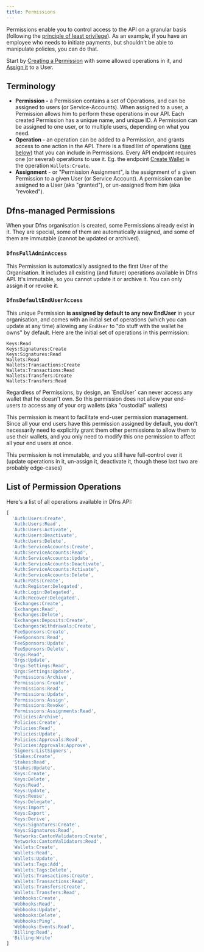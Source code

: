 ```yaml
---
title: Permissions
---
```


Permissions enable you to control access to the API on a granular basis (following the [principle of least privilege](https://en.wikipedia.org/wiki/Principle_of_least_privilege)). As an example, if you have an employee who needs to initiate payments, but shouldn't be able to manipulate policies, you can do that.

Start by [Creating a Permission](/api-reference/permissions/create-permission) with some allowed operations in it, and [Assign it](/api-reference/permissions/create-assignment) to a User.

## Terminology

* **Permission -** a Permission contains a set of Operations, and can be assigned to users (or Service-Accounts). When assigned to a user, a Permission allows him to perform these operations in our API. Each created Permission has a unique name, and unique ID. A Permission can be assigned to one user, or to multiple users, depending on what you need.
* **Operation -** an operation can be added to a Permission, and grants access to one action in the API. There is a fixed list of operations ([see below](#available-operations)) that you can include in Permissions. Every API endpoint requires one (or several) operations to use it. Eg. the endpoint [Create Wallet](/api-reference/wallets/create-wallet#required-permissions) is the operation `Wallets:Create`.
* **Assignment** - or "Permission Assignment", is the assignment of a given Permission to a given User (or Service Account). A permission can be assigned to a User (aka "granted"), or un-assigned from him (aka "revoked").

## Dfns-managed Permissions

When your Dfns organisation is created, some Permissions already exist in it. They are special, some of them are automatically assigned, and some of them are immutable (cannot be updated or archived).

### **`DfnsFullAdminAccess`**

This Permission is automatically assigned to the first User of the Organisation. It includes all existing (and future) operations available in Dfns API. It's immutable, so you cannot update it or archive it. You can only assign it or revoke it.

### **`DfnsDefaultEndUserAccess`**

This unique Permission **is assigned by default to any new EndUser** in your organisation, and comes with an initial set of operations (which you can update at any time) allowing any `EndUser` to "do stuff with the wallet he owns" by default. Here are the initial set of operations in this permission:

```
Keys:Read
Keys:Signatures:Create
Keys:Signatures:Read
Wallets:Read
Wallets:Transactions:Create
Wallets:Transactions:Read
Wallets:Transfers:Create
Wallets:Transfers:Read
```

<Note>
Regardless of Permissions, by design, an `EndUser` can never access any wallet that he doesn't own. So this permission does not allow your end-users to access any of your org wallets (aka "custodial" wallets)
</Note>

This permission is meant to facilitate end-user permission management. Since all your end users have this permission assigned by default, you don't necessarily need to explicitly grant them other permissions to allow them to use their wallets, and you only need to modify this one permission to affect all your end users at once.

This permission is not immutable, and you still have full-control over it (update operations in it, un-assign it, deactivate it, though these last two are probably edge-cases)

## List of Permission Operations

Here's a list of all operations available in Dfns API:

```typescript
[
  'Auth:Users:Create',
  'Auth:Users:Read',
  'Auth:Users:Activate',
  'Auth:Users:Deactivate',
  'Auth:Users:Delete',
  'Auth:ServiceAccounts:Create',
  'Auth:ServiceAccounts:Read',
  'Auth:ServiceAccounts:Update',
  'Auth:ServiceAccounts:Deactivate',
  'Auth:ServiceAccounts:Activate',
  'Auth:ServiceAccounts:Delete',
  'Auth:Pats:Create',
  'Auth:Register:Delegated',
  'Auth:Login:Delegated',
  'Auth:Recover:Delegated',
  'Exchanges:Create',
  'Exchanges:Read',
  'Exchanges:Delete',
  'Exchanges:Deposits:Create',
  'Exchanges:Withdrawals:Create',
  'FeeSponsors:Create',
  'FeeSponsors:Read',
  'FeeSponsors:Update',
  'FeeSponsors:Delete',
  'Orgs:Read',
  'Orgs:Update',
  'Orgs:Settings:Read',
  'Orgs:Settings:Update',
  'Permissions:Archive',
  'Permissions:Create',
  'Permissions:Read',
  'Permissions:Update',
  'Permissions:Assign',
  'Permissions:Revoke',
  'Permissions:Assignments:Read',
  'Policies:Archive',
  'Policies:Create',
  'Policies:Read',
  'Policies:Update',
  'Policies:Approvals:Read',
  'Policies:Approvals:Approve',
  'Signers:ListSigners',
  'Stakes:Create',
  'Stakes:Read',
  'Stakes:Update',
  'Keys:Create',
  'Keys:Delete',
  'Keys:Read',
  'Keys:Update',
  'Keys:Reuse',
  'Keys:Delegate',
  'Keys:Import',
  'Keys:Export',
  'Keys:Derive',
  'Keys:Signatures:Create',
  'Keys:Signatures:Read',
  'Networks:CantonValidators:Create',
  'Networks:CantonValidators:Read',
  'Wallets:Create',
  'Wallets:Read',
  'Wallets:Update',
  'Wallets:Tags:Add',
  'Wallets:Tags:Delete',
  'Wallets:Transactions:Create',
  'Wallets:Transactions:Read',
  'Wallets:Transfers:Create',
  'Wallets:Transfers:Read',
  'Webhooks:Create',
  'Webhooks:Read',
  'Webhooks:Update',
  'Webhooks:Delete',
  'Webhooks:Ping',
  'Webhooks:Events:Read',
  'Billing:Read',
  'Billing:Write'
]
```
